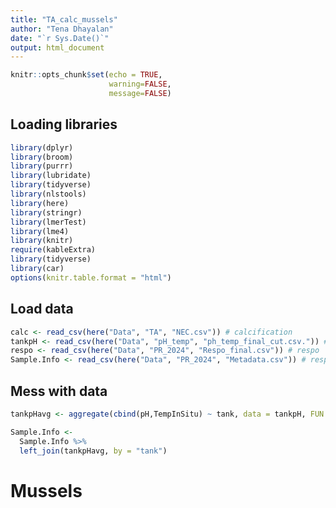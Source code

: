 ```yaml
---
title: "TA_calc_mussels"
author: "Tena Dhayalan"
date: "`r Sys.Date()`"
output: html_document
---
```


```r
knitr::opts_chunk$set(echo = TRUE, 
                      warning=FALSE, 
                      message=FALSE)
```

## Loading libraries 
```r
library(dplyr)
library(broom)
library(purrr)
library(lubridate)
library(tidyverse)
library(nlstools)
library(here)
library(stringr)
library(lmerTest)
library(lme4)
library(knitr)
require(kableExtra)
library(tidyverse)
library(car)
options(knitr.table.format = "html")
```

## Load data
```r
calc <- read_csv(here("Data", "TA", "NEC.csv")) # calcification 
tankpH <- read_csv(here("Data", "pH_temp", "ph_temp_final_cut.csv.")) # ph and temp data
respo <- read_csv(here("Data", "PR_2024", "Respo_final.csv")) # respo
Sample.Info <- read_csv(here("Data", "PR_2024", "Metadata.csv")) # respo metadata
```

## Mess with data
```r
tankpHavg <- aggregate(cbind(pH,TempInSitu) ~ tank, data = tankpH, FUN = mean) # calculate avg pHs per tank

Sample.Info <-
  Sample.Info %>%
  left_join(tankpHavg, by = "tank")

```

# Mussels
```r

```
